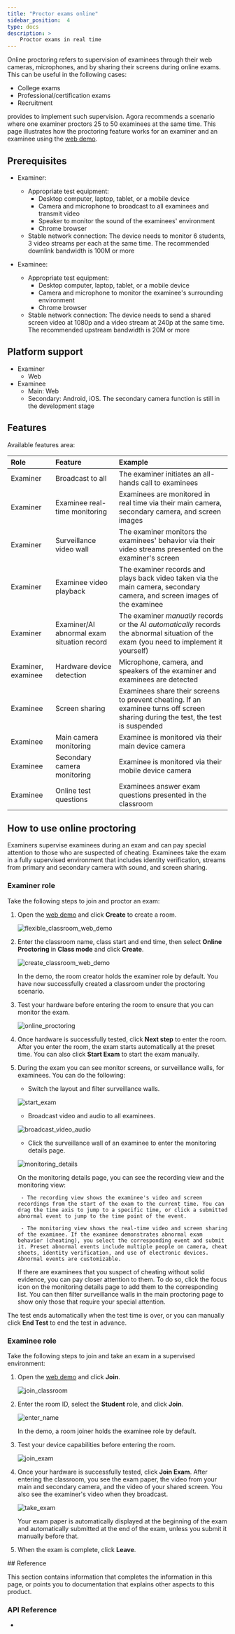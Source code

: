 ```yaml
---
title: "Proctor exams online"
sidebar_position:  4
type: docs
description: >
    Proctor exams in real time
---
```


Online proctoring refers to supervision of examinees through their web cameras, microphones, and by
sharing their screens during online exams. This can be useful in the following cases:

- College exams
- Professional/certification exams
- Recruitment

<Vg k="FC"/> provides <Vg k="FC_PROCTOR_SDK"/> to implement such supervision. Agora recommends a scenario where one examiner
proctors 25 to 50 examinees at the same time. This page illustrates how the proctoring feature works for an examiner
and an examinee using the [<Vg k="FC"/> web demo](./overview/downloads?platform=web).

## Prerequisites

- Examiner:
    - Appropriate test equipment:
        - Desktop computer, laptop, tablet, or a mobile device
        - Camera and microphone to broadcast to all examinees and transmit video
        - Speaker to monitor the sound of the examinees' environment
        - Chrome browser
    - Stable network connection: The device needs to monitor 6 students, 3 video streams per each at the same time. The recommended downlink bandwidth is 100M or more

- Examinee:
    - Appropriate test equipment:
        - Desktop computer, laptop, tablet, or a mobile device
        - Camera and microphone to monitor the examinee's surrounding environment
        - Chrome browser
    - Stable network connection: The device needs to send a shared screen video at 1080p and a video stream at 240p at the same time. The recommended upstream bandwidth is 20M or more

## Platform support

- Examiner
    - Web
- Examinee
    - Main: Web
    - Secondary: Android, iOS. The secondary camera function is still in the development stage

## Features

Available features area:

|Role     |Feature         |Example |
|:------------|:------------|:----------|
|Examiner |Broadcast to all |The examiner initiates an all-hands call to examinees|
| Examiner	|Examinee real-time monitoring	| Examinees are monitored in real time via their main camera, secondary camera, and screen images |
| Examiner|Surveillance video wall 	| The examiner monitors the examinees' behavior via their video streams presented on the examiner's screen|
| Examiner|Examinee video playback  |The examiner records and plays back video taken via the main camera, secondary camera, and screen images of the examinee |
| Examiner|Examiner/AI abnormal exam situation record  | The examiner *manually* records or the AI *automatically* records the abnormal situation of the exam (you need to implement it yourself)|
|Examiner, examinee |Hardware device detection  |Microphone, camera, and speakers of the examiner and examinees are detected|
|Examinee |Screen sharing	 | Examinees share their screens to prevent cheating. If an examinee turns off screen sharing during the test, the test is suspended|
| Examinee |Main camera monitoring 	| Examinee is monitored via their main device camera |
|	Examinee |Secondary camera monitoring  |	Examinee is monitored via their mobile device camera |
| Examinee |Online test questions		| Examinees answer exam questions presented in the classroom |


## How to use online proctoring

Examiners supervise examinees during an exam and can pay special attention to those who are suspected of cheating.
Examinees take the exam in a fully supervised environment that includes identity verification, streams from primary and secondary camera with sound, and
screen sharing.

### Examiner role

Take the following steps to join and proctor an exam:

1. Open the [<Vg k="FC"/> web demo](./overview/downloads?platform=web) and click **Create** to create a room.

   ![flexible_classroom_web_demo](/images/flexible-classroom/fc_web_demo.png)

2. Enter the classroom name, class start and end time, then select **Online Proctoring** in **Class mode** and click **Create**.

   ![create_classroom_web_demo](/images/flexible-classroom/create_classroom_web_demo.png)

    In the <Vg k="FC"/> demo, the room creator holds the examiner role by default. You have now successfully created a classroom under the proctoring scenario.

3. Test your hardware before entering the room to ensure that you can monitor the exam.

   ![online_proctoring](/images/flexible-classroom/online_proctoring.png)

4. Once hardware is successfully tested, click **Next step** to enter the room. After you enter the room, the exam starts
automatically at the preset time. You can also click **Start Exam** to start the exam manually.

5. During the exam you can see monitor screens, or surveillance walls, for examinees. You can do the following:
    - Switch the layout and filter surveillance walls.

    ![start_exam](/images/flexible-classroom/start_exam.png)

    - Broadcast video and audio to all examinees.

    ![broadcast_video_audio](/images/flexible-classroom/broadcast_video_audio.png)

    - Click the surveillance wall of an examinee to enter the monitoring details page.

    ![monitoring_details](/images/flexible-classroom/monitoring_details.png)

    On the monitoring details page, you can see the recording view and the monitoring view:

        - The recording view shows the examinee's video and screen recordings from the start of the exam to the current time. You can drag the time axis to jump to a specific time, or click a submitted abnormal event to jump to the time point of the event.

        - The monitoring view shows the real-time video and screen sharing of the examinee. If the examinee demonstrates abnormal exam behavior (cheating), you select the corresponding event and submit it. Preset abnormal events include multiple people on camera, cheat sheets, identity verification, and use of electronic devices. Abnormal events are customizable.

   If there are examinees that you suspect of cheating without solid evidence, you can pay closer attention to them. To do so,
   click the focus icon on the monitoring details page to add them to the corresponding list. You can then filter surveillance
   walls in the main proctoring page to show only those that require your special attention.

The test ends automatically when the test time is over, or you can manually click **End Test** to end the test in advance.

### Examinee role

Take the following steps to join and take an exam in a supervised environment:

1. Open the [<Vg k="FC"/> web demo](./overview/downloads?platform=web) and click **Join**.

   ![join_classroom](/images/flexible-classroom/join_classroom.png)

2. Enter the room ID, select the **Student** role, and click **Join**.

   ![enter_name](/images/flexible-classroom/enter_name.png)

   In the <Vg k="FC"/> demo, a room joiner holds the examinee role by default.

3. Test your device capabilities before entering the room.

   ![join_exam](/images/flexible-classroom/join_exam.png)

4. Once your hardware is successfully tested, click **Join Exam**. After entering the classroom, you see the exam paper,
the video from your main and secondary camera, and the video of your shared screen. You also see the examiner's video
when they broadcast.

   ![take_exam](/images/flexible-classroom/take_exam.png)

   Your exam paper is automatically displayed at the beginning of the exam and automatically submitted at the end of the exam,
   unless you submit it manually before that.

5. When the exam is complete, click **Leave**.

<PlatformWrapper notAllowed="android">
## Reference

This section contains information that completes the information in this page, or points you to documentation that explains other aspects to this product.

### API Reference


- [<Vg k="FC_PROCTOR_SDK"/>](docs.agora.io/en/flexible-classroom/client-api/proctor-sdk)
</PlatformWrapper>






